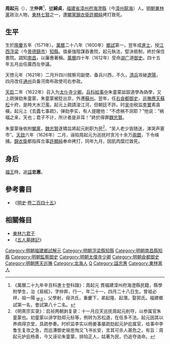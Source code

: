 '''周起元'''（{{bd|1571年|5月20日|1626年|catIdx=L劉}}），[[表字|字]]'''仲昇'''<ref>《萬曆二十九年辛丑科進士登科錄》：周起元 貫福建漳州府海澄縣民籍，縣學附學生，治《易經》，字仲昇，行一，年二十一，四月二十八日生。曾祖必祥，祖一陽 <sub>學正</sub>，父學射，母洪氏，重慶下，弟起隆、起潛，娶郭氏。福建鄉試第一名，會試第八十二名。</ref>，[[號|號]]'''綿貞'''，[[福建省|福建省]][[漳州府|漳州府]][[海澄縣|海澄縣]]（今[[漳州|漳州]][[龍海|龍海]]）人。[[明朝|明朝]][[東林黨|東林黨]]政治人物，[[東林七賢|東林七賢]]之一，遭[[閹黨|閹黨]][[錦衣衛|錦衣衛]][[許顯純|許顯純]]拷打致死。

== 生平 ==
生於[[隆庆_(明朝)|隆慶]]五年（1571年）。[[萬曆|萬曆]]二十八年（1600年）[[鄉試|鄉試]]第一，翌年成[[進士|進士]]，授[[江西|江西]][[浮梁|浮梁]]（今[[景德鎮市|景德鎮市]]）[[知縣|知縣]]。值豪強陰謀吞書院，起元執法，堅決抵制，終於保住書院。調知[[南昌|南昌]]，以廉惠著稱。[[萬曆|萬曆]]四十年（1612年）受命[[湖广|湖广]]道[[御史|御史]]。四十五年五月出任廣西左參議。

天啓元年（1621年）二月升四川按察司副使、备兵川西，不久，[[清兵|清兵]]攻破[[遼陽|遼陽]]，四月改任[[通州|通州]]兵备河南布政使司右参政。

[[天启_(明朝)|天启]]二年（1622年）召入为[[太仆寺|太仆寺]][[少卿|少卿]]。[[兵科|兵科]][[給事中|給事中]]朱童蒙詆毀道學為偽學，又上疏弹劾朱童蒙，朱童蒙被貶出京，外遷[[蘇州|蘇州]]。翌年，任[[右僉都御史|右僉都御史]]，[[應天巡撫|巡撫應天]][[蘇州|蘇]][[松江|松]]十府，是時大水氾濫，起元上疏請浚江河，但朝廷不許。时[[吴中|吴中]]税监[[李實|李實]]素貪橫，起元上《去蠹七事疏》，弹劾李实，有人提醒他：“不虑祸不测耶？”他说：“祸福之来，天也；君子不计，所计者是非耳！”終於得罪[[魏忠賢|魏忠賢]]。

朱童蒙後依附[[閹黨|閹黨]]，[[魏忠賢|魏忠賢]]遂矯旨將起元削职为民<ref>《明熹宗实录》：启祯两朝剥复录：十一月应天巡抚周起元削夺，以参属官朱童蒙也。初童蒙以讲学劾郑元标等，例转为苏松道，在任多不法。起元因其以养病得京堂，具疏参奏。时织监李实以杨姜事屡疏劾起元护庇属官，给事中李鲁生复攻之急，而巡漕御史喻思恂又飞书长安，言其可杀人甚危之。有旨：周起元护庇杨善，今又诬论朱童蒙，排陷正人，姑著为民，仍追夺诰命。</ref>，“吴人老少皆随送，涕哭声塞市”。[[天啟|天啟]]六年（1626年）二月，诬陷周起元为巡抚时贪污十余万[[兩銀|兩銀]]，下令缉捕。[[錦衣衛|錦衣衛]]都指挥佥事[[許顯純|許顯純]]奉命拷打，同年九月，因肌肉糜烂致死。

== 身后 ==
[[福王|福王]]時，追[[諡|諡]]'''忠惠'''。

==參考書目==
{{reflist}}
* 《[[明史|明史]]·[[s:明史/卷245|卷二百四十五]]》

==相關條目==
* [[東林六君子|東林六君子]]
* 《[[五人墓碑記|五人墓碑記]]》

{{start box}}
{{s-off}}
{{s-before|[[楊廷槐|楊廷槐]]}}
{{s-title|明朝浮梁縣知縣|1602年－萬曆年間}}
{{s-after|[[錢中選|錢中選]]}}
{{end box}}

{{東林七賢}}
{{萬曆二十九年辛丑科殿試金榜}}

{{DEFAULTSORT:Zhou周}}
[[Category:明朝福建鄉試解元|Category:明朝福建鄉試解元]]
[[Category:明朝浮梁縣知縣|Category:明朝浮梁縣知縣]]
[[Category:明朝南昌縣知縣|Category:明朝南昌縣知縣]]
[[Category:明朝監察御史|Category:明朝監察御史]]
[[Category:明朝太僕寺少卿|Category:明朝太僕寺少卿]]
[[Category:明朝僉都御史|Category:明朝僉都御史]]
[[Category:明朝應天巡撫|Category:明朝應天巡撫]]
[[Category:龙海人|Category:龙海人]]
[[Category:周姓|Q]]
[[Category:諡忠惠|Category:諡忠惠]]
[[Category:東林黨人|Category:東林黨人]]